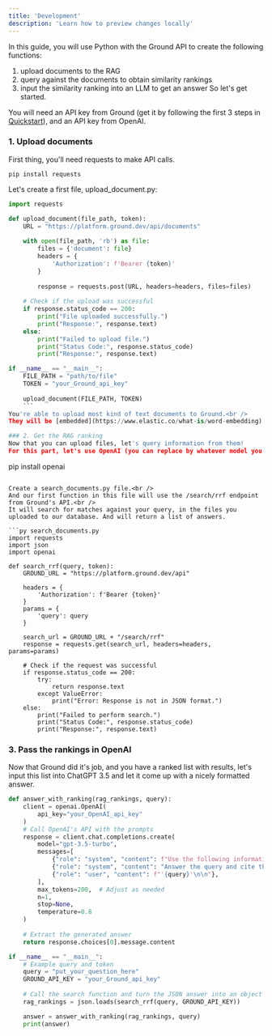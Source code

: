 ```yaml
---
title: 'Development'
description: 'Learn how to preview changes locally'
---
```

In this guide, you will use Python with the Ground API to create the following functions:
  1. upload documents to the RAG
  2. query against the documents to obtain similarity rankings
  3. input the similarity ranking into an LLM to get an answer
So let's get started.

You will need an API key from Ground (get it by following the first 3 steps in [Quickstart](/quickstart)), and an API key from OpenAI.

### 1. Upload documents
First thing, you'll need requests to make API calls.<br />
```
pip install requests
```

Let's create a first file, upload_document.py:

```py upload_document.py
import requests

def upload_document(file_path, token):
    URL = "https://platform.ground.dev/api/documents"
    
    with open(file_path, 'rb') as file:
        files = {'document': file}
        headers = {
            'Authorization': f'Bearer {token}'
        }
        
        response = requests.post(URL, headers=headers, files=files)
    
    # Check if the upload was successful
    if response.status_code == 200:
        print("File uploaded successfully.")
        print("Response:", response.text)
    else:
        print("Failed to upload file.")
        print("Status Code:", response.status_code)
        print("Response:", response.text)

if __name__ == "__main__":
    FILE_PATH = "path/to/file"
    TOKEN = "your_Ground_api_key"
    
    upload_document(FILE_PATH, TOKEN)
    ```
You're able to upload most kind of text documents to Ground.<br />
They will be [embedded](https://www.elastic.co/what-is/word-embedding) and saved on our platform.

### 2. Get the RAG ranking
Now that you can upload files, let's query information from them!
For this part, let's use OpenAI (you can replace by whatever model you want).
```
pip install openai
```

Create a search_documents.py file.<br />
And our first function in this file will use the /search/rrf endpoint from Ground's API.<br />
It will search for matches against your query, in the files you uploaded to our database. And will return a list of answers.

```py search_documents.py
import requests
import json
import openai

def search_rrf(query, token):
    GROUND_URL = "https://platform.ground.dev/api"
    
    headers = {
        'Authorization': f'Bearer {token}'
    }
    params = {
        'query': query
    }
    
    search_url = GROUND_URL + "/search/rrf"
    response = requests.get(search_url, headers=headers, params=params)
    
    # Check if the request was successful
    if response.status_code == 200:
        try:
            return response.text
        except ValueError:
            print("Error: Response is not in JSON format.")
    else:
        print("Failed to perform search.")
        print("Status Code:", response.status_code)
        print("Response:", response.text)
```

### 3. Pass the rankings in OpenAI
Now that Ground did it's job, and you have a ranked list with results, let's input this list into ChatGPT 3.5 and let it come up with a nicely formatted answer.


```py search_documents.py
def answer_with_ranking(rag_rankings, query):
    client = openai.OpenAI(
        api_key="your_OpenAI_api_key"
    )
    # Call OpenAI's API with the prompts
    response = client.chat.completions.create(
        model="gpt-3.5-turbo",
        messages=[
            {"role": "system", "content": f"Use the following information to answer the query: '{rag_rankings}'\n\n"},
            {"role": "system", "content": "Answer the query and cite the parent_document_key at the end of the answer."},
            {"role": "user", "content": f"'{query}'\n\n"},
        ],
        max_tokens=200,  # Adjust as needed
        n=1,
        stop=None,
        temperature=0.8
    )
    
    # Extract the generated answer
    return response.choices[0].message.content

if __name__ == "__main__":
    # Example query and token
    query = "put_your_question_here"
    GROUND_API_KEY = "your_Ground_api_key"
    
    # Call the search function and turn the JSON answer into an object
    rag_rankings = json.loads(search_rrf(query, GROUND_API_KEY))

    answer = answer_with_ranking(rag_rankings, query)
    print(answer)
```
